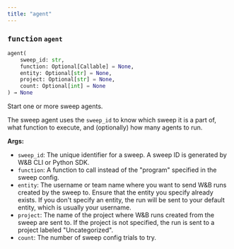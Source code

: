 ```yaml
---
title: "agent"
---
```







### <kbd>function</kbd> `agent`

```python
agent(
    sweep_id: str,
    function: Optional[Callable] = None,
    entity: Optional[str] = None,
    project: Optional[str] = None,
    count: Optional[int] = None
) → None
```

Start one or more sweep agents. 

The sweep agent uses the `sweep_id` to know which sweep it is a part of, what function to execute, and (optionally) how many agents to run. 



**Args:**
 
 - `sweep_id`:  The unique identifier for a sweep. A sweep ID  is generated by W&B CLI or Python SDK. 
 - `function`:  A function to call instead of the "program"  specified in the sweep config. 
 - `entity`:  The username or team name where you want to send W&B  runs created by the sweep to. Ensure that the entity you  specify already exists. If you don't specify an entity,  the run will be sent to your default entity,  which is usually your username. 
 - `project`:  The name of the project where W&B runs created from  the sweep are sent to. If the project is not specified, the  run is sent to a project labeled "Uncategorized". 
 - `count`:  The number of sweep config trials to try. 
